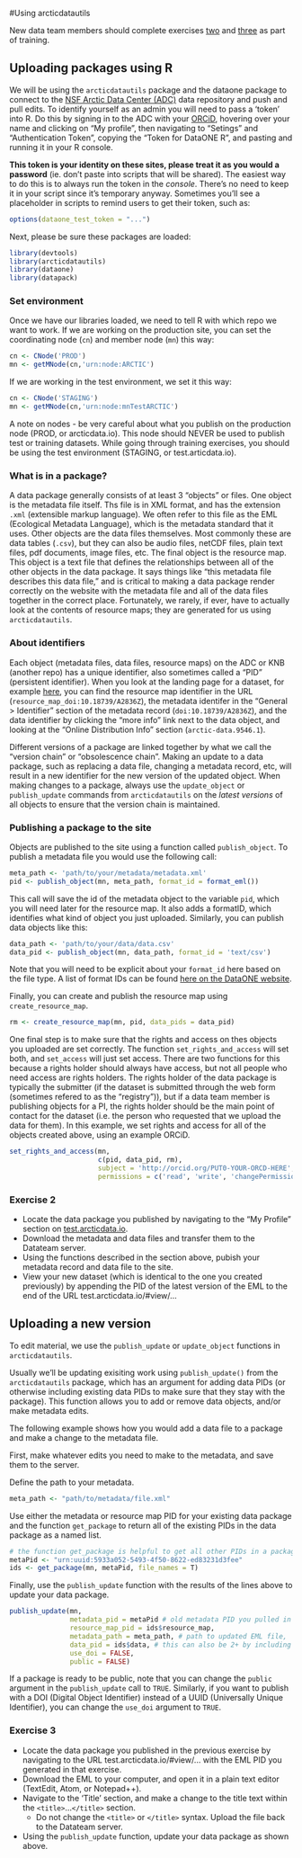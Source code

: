 #Using arcticdatautils

New data team members should complete exercises [two](#exercise2) and [three](#exercise3) as part of training.

## Uploading packages using R

We will be using the `arcticdatautils` package and the dataone package to connect to the [NSF Arctic Data Center (ADC)](https://arcticdata.io) data repository and push and pull edits. To identify yourself as an admin you will need to pass a 'token' into R. Do this by signing in to the ADC with your [ORCiD](https://orcid.org/register), hovering over your name and clicking on "My profile", then navigating to "Setings" and "Authentication Token", copying the "Token for DataONE R", and pasting and running it in your R console.

**This token is your identity on these sites, please treat it as you would a password** (ie. don't paste into scripts that will be shared). The easiest way to do this is to always run the token in the *console*. There's no need to keep it in your script since it's temporary anyway. Sometimes you'll see a placeholder in scripts to remind users to get their token, such as:

```r
options(dataone_test_token = "...")
```

Next, please be sure these packages are loaded:
```r
library(devtools)
library(arcticdatautils)
library(dataone)
library(datapack)
```

### Set environment

Once we have our libraries loaded, we need to tell R with which repo we want to work. If we are working on the production site, you can set the coordinating node (`cn`) and member node (`mn`) this way:

```r
cn <- CNode('PROD')
mn <- getMNode(cn,'urn:node:ARCTIC')
```

If we are working in the test environment, we set it this way:

```r
cn <- CNode('STAGING')
mn <- getMNode(cn,'urn:node:mnTestARCTIC')
```

A note on nodes - be very careful about what you publish on the production node (PROD, or arcticdata.io). This node should NEVER be used to publish test or training datasets. While going through training exercises, you should be using the test environment (STAGING, or test.articdata.io).

### What is in a package?

A data package generally consists of at least 3 "objects" or files. One object is the metadata file itself. Ths file is in XML format, and has the extension `.xml` (extensible markup language). We often refer to this file as the EML (Ecological Metadata Language), which is the metadata standard that it uses. Other objects are the data files themselves. Most commonly these are data tables (`.csv`), but they can also be audio files, netCDF files, plain text files, pdf documents, image files, etc. The final object is the resource map. This object is a text file that defines the relationships between all of the other objects in the data package. It says things like "this metadata file describes this data file," and is critical to making a data package render correctly on the website with the metadata file and all of the data files together in the correct place. Fortunately, we rarely, if ever, have to actually look at the contents of resource maps; they are generated for us using `arcticdatautils`.

### About identifiers

Each object (metadata files, data files, resource maps) on the ADC or KNB (another repo) has a unique identifier, also sometimes called a "PID" (persistent identifier). When you look at the landing page for a dataset, for example [here](https://arcticdata.io/catalog/#view/resource_map_doi:10.18739/A2836Z), you can find the resource map identifier in the URL (`resource_map_doi:10.18739/A2836Z`), the metadata identifer in the "General > Identifier" section of the metadata record (`doi:10.18739/A2836Z`), and the data identifier by clicking the "more info" link next to the data object, and looking at the "Online Distribution Info" section (`arctic-data.9546.1`).

Different versions of a package are linked together by what we call the "version chain" or "obsolescence chain". Making an update to a data package, such as replacing a data file, changing a metadata record, etc, will result in a new identifier for the new version of the updated object. When making changes to a package, always use the `update_object` or `publish_update` commands from `arcticdatautils` on the *latest versions* of all objects to ensure that the version chain is maintained.

### Publishing a package to the site

Objects are published to the site using a function called `publish_object`. To publish a metadata file you would use the following call:

```r
meta_path <- 'path/to/your/metadata/metadata.xml'
pid <- publish_object(mn, meta_path, format_id = format_eml())
```

This call will save the id of the metadata object to the variable `pid`, which you will need later for the resource map. It also adds a formatID, which identifies what kind of object you just uploaded. Similarly, you can publish data objects like this:

```r
data_path <- 'path/to/your/data/data.csv'
data_pid <- publish_object(mn, data_path, format_id = 'text/csv')
```

Note that you will need to be explicit about your `format_id` here based on the file type. A list of format IDs can be found [here on the DataONE website](https://cn.dataone.org/cn/v2/formats).

Finally, you can create and publish the resource map using `create_resource_map`.

```r
rm <- create_resource_map(mn, pid, data_pids = data_pid)
```

One final step is to make sure that the rights and access on thes objects you uploaded are set correctly. The function `set_rights_and_access` will set both, and `set_access` will just set access. There are two functions for this because a rights holder should always have access, but not all people who need access are rights holders. The rights holder of the data package is typically the submitter (if the dataset is submitted through the web form (sometimes refered to as the "registry")), but if a data team member is publishing objects for a PI, the rights holder should be the main point of contact for the dataset (i.e. the person who requested that we upload the data for them). In this example, we set rights and access for all of the objects created above, using an example ORCiD.

```r
set_rights_and_access(mn, 
                      c(pid, data_pid, rm), 
                      subject = 'http://orcid.org/PUT0-YOUR-ORCD-HERE',
                      permissions = c('read', 'write', 'changePermission'))
```

### Exercise 2 {#exercise2}

* Locate the data package you published by navigating to the "My Profile" section on [test.arcticdata.io](https://test.arcticdata.io).
* Download the metadata and data files and transfer them to the Datateam server.
* Using the functions described in the section above, pubish your metadata record and data file to the site.
* View your new dataset (which is identical to the one you created previously) by appending the PID of the latest version of the EML to the end of the URL test.arcticdata.io/#view/... 

## Uploading a new version

To edit material, we use the `publish_update` or `update_object` functions in `arcticdatautils`.

Usually we'll be updating exisiting work using `publish_update()` from the `arcticdatautils` package, which has an argument for adding data PIDs (or otherwise including existing data PIDs to make sure that they stay with the package). This function allows you to add or remove data objects, and/or make metadata edits.

The following example shows how you would add a data file to a package and make a change to the metadata file.

First, make whatever edits you need to make to the metadata, and save them to the server.

Define the path to your metadata.
```r
meta_path <- "path/to/metadata/file.xml"
```

Use either the metadata or resource map PID for your existing data package and the function `get_package` to return all of the existing PIDs in the data package as a named list.

```r
# the function get_package is helpful to get all other PIDs in a package if you know the metadata PID
metaPid <- "urn:uuid:5933a052-5493-4f50-8622-ed83231d3fee"
ids <- get_package(mn, metaPid, file_names = T)
```

Finally, use the `publish_update` function with the results of the lines above to update your data package.

```r
publish_update(mn,
               metadata_pid = metaPid # old metadata PID you pulled in originally. Alternatively could paste in the string:  "urn:uuid:a592a9a2-547c-48ee-bff2-add133aa64ee"
               resource_map_pid = ids$resource_map,
               metadata_path = meta_path, # path to updated EML file,
               data_pid = ids$data, # this can also be 2+ by including the PIDs in a vector c(pid1, pid2,pid3)
               use_doi = FALSE,
               public = FALSE)
```

If a package is ready to be public, note that you can change the `public` argument in the `publish_update` call to `TRUE`. Similarly, if you want to publish with a DOI (Digital Object Identifier) instead of a UUID (Universally Unique Identifier), you can change the `use_doi` argument to `TRUE`.

### Exercise 3 {#exercise3}

* Locate the data package you published in the previous exercise by navigating to the URL test.arcticdata.io/#view/... with the EML PID you generated in that exercise. 
* Download the EML to your computer, and open it in a plain text editor (TextEdit, Atom, or Notepad++).
* Navigate to the 'Title' section, and make a change to the title text within the `<title>`...`</title>` section. 
    + Do not change the `<title>` or `</title>` syntax. Upload the file back to the Datateam server. 
* Using the `publish_update` function, update your data package as shown above.






